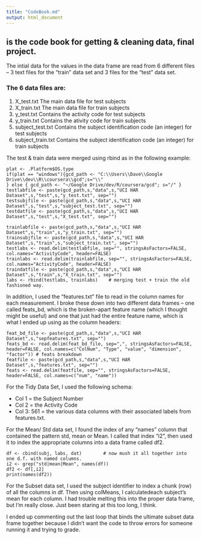 ```yaml
---
title: "CodeBook.md"
output: html_document
---
```


## is the code book for getting & cleaning data, final project.

The intial data for the values in the data frame are read from 6 different files -- 3 text files for the "train" data set and 3 files for the "test" data set. 


### The 6 data files are:
1. X_test.txt   The main data file for test subjects
2. X_train.txt  The main data file for train subjects
3. y_test.txt  Contains the activity code for test subjects
4. y_train.txt  Contains the ativity code for train subjects
5. subject_test.txt  Contains the subject identification code (an integer) for test subjects
6. subject_train.txt  Contains the subject identification code (an integer) for train subjects

The test & train data were merged using rbind as in the following example:

```
plat <- .Platform$OS.type
if(plat == "windows"){gcd_path <- "C:\\Users\\Dave\\Google Drive\\dev\\R\\coursera\\gcd";s="\\"
} else { gcd_path <- "~/Google Drive/dev/R/coursera/gcd"; s="/" }
testlabfile <- paste(gcd_path,s,"data",s,"UCI HAR Dataset",s,"test",s,"y_test.txt", sep="")
testsubjfile <- paste(gcd_path,s,"data",s,"UCI HAR Dataset",s,"test",s,"subject_test.txt", sep="")
testdatfile <- paste(gcd_path,s,"data",s,"UCI HAR Dataset",s,"test",s,"X_test.txt", sep="")

trainlabfile <- paste(gcd_path,s,"data",s,"UCI HAR Dataset",s,"train",s,"y_train.txt", sep="")
trainsubjfile <- paste(gcd_path,s,"data",s,"UCI HAR Dataset",s,"train",s,"subject_train.txt", sep="")
testlabs <- read.delim(testlabfile, sep="", stringsAsFactors=FALSE, col.names="ActivityCode", header=FALSE)
trainlabs <- read.delim(trainlabfile, sep="", stringsAsFactors=FALSE, col.names="ActivityCode", header=FALSE)
traindatfile <- paste(gcd_path,s,"data",s,"UCI HAR Dataset",s,"train",s,"X_train.txt", sep="")
labs <- rbind(testlabs, trainlabs)    # merging test + train the old fashioned way.
```

In addition, I used the "features.txt" file to read in the column names for each measurement.  I broke these down into two different data frames -- one called feats_bd, which is the broken-apart feature name (which I thought might be useful) and one that just had the entire feature name, which is what I ended up using as the column headers:

```
feat_bd_file <- paste(gcd_path,s,"data",s,"UCI HAR Dataset",s,"sepfeatures.txt", sep="")
feats_bd <- read.delim(feat_bd_file, sep=",", stringsAsFactors=FALSE, header=FALSE, col.names=c("ColNum", "Type", "value", "dimension", "factor")) # feats breakdown
featfile <- paste(gcd_path,s,"data",s,"UCI HAR Dataset",s,"features.txt", sep="")
feats <- read.delim(featfile, sep="", stringsAsFactors=FALSE, header=FALSE, col.names=c("num", "name"))
```

For the Tidy Data Set, I used the following schema:

* Col 1 = the Subject Number
* Col 2 = the Activity Code 
* Col 3: 561  = the various data columns with their associated labels from features.txt.

For the Mean/ Std data set, I found the index of any "names" column that contained the pattern std, mean or Mean.  I called that index "i2", then used it to index the appropriate columns into a data frame called df2.
```
df <- cbind(subj, labs, dat)        # now mush it all together into one d.f. with named columns.
i2 <- grep("std|mean|Mean", names(df))
df2 <- df[,i2]
print(names(df2))
```


For the Subset data set, I used the subject identifier to index a chunk (row) of all the columns in  df.  Then using colMeans, I calculatedeach subject's mean for each column.  I had trouble melting this into the proper data frame, but I'm really close.  Just been staring at this too long, I think.

I ended up commenting out the last loop that binds the ultimate subset data frame together because I didn't want the code to throw errors for someone running it and trying to grade.